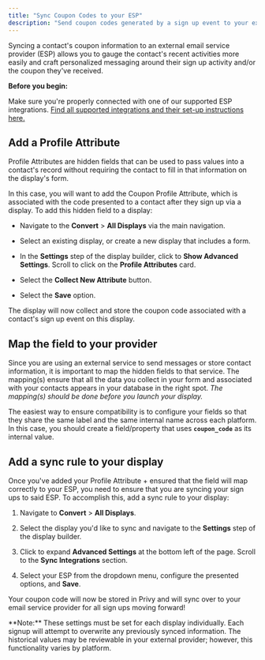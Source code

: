 ```yaml
---
title: "Sync Coupon Codes to your ESP"
description: "Send coupon codes generated by a sign up event to your external email provider."
---
```


Syncing a contact's coupon information to an external email service provider (ESP) allows you to gauge the contact's recent activities more easily and craft personalized messaging around their sign up activity and/or the coupon they've received. 

**Before you begin:**

<Icon icon="check" /> Make sure you're properly connected with one of our supported ESP integrations. [Find all supported integrations and their set-up instructions here.](https://privy.mintlify.app/docs/learn/integrations/overview-integrations)

## Add a Profile Attribute

Profile Attributes are hidden fields that can be used to pass values into a contact's record without requiring the contact to fill in that information on the display's form.

In this case, you will want to add the Coupon Profile Attribute, which is associated with the code presented to a contact after they sign up via a display. To add this hidden field to a display: 

* Navigate to the **Convert** > **All Displays** via the main navigation.  

* Select an existing display, or create a new display that includes a form. 

* In the **Settings** step of the display builder, click to **Show Advanced Settings**. Scroll to click on the **Profile Attributes** card. 

* Select the **Collect New Attribute** button.

* Select the **Save** option. 

The display will now collect and store the coupon code associated with a contact's sign up event on this display.

## Map the field to your provider

Since you are using an external service to send messages or store contact information, it is important to map the hidden fields to that service. The mapping(s) ensure that all the data you collect in your form and associated with your contacts appears in your database in the right spot. *The mapping(s) should be done before you launch your display.* 

The easiest way to ensure compatibility is to configure your fields so that they share the same label and the same internal name across each platform. In this case, you should create a field/property that uses **`coupon_code`** as its internal value.

## Add a sync rule to your display

Once you've added your Profile Attribute + ensured that the field will map correctly to your ESP, you need to ensure that you are syncing your sign ups to said ESP. To accomplish this, add a sync rule to your display:

1. Navigate to **Convert** > **All Displays**.

2. Select the display you'd like to sync and navigate to the **Settings** step of the display builder. 

3. Click to expand **Advanced Settings** at the bottom left of the page. Scroll to the **Sync Integrations** section.&#x20;

4. Select your ESP from the dropdown menu, configure the presented options, and **Save**.



Your coupon code will now be stored in Privy and will sync over to your email service provider for all sign ups moving forward!

<Warning>
  **Note:** These settings must be set for each display individually. Each signup will attempt to overwrite any previously synced information. The historical values may be reviewable in your external provider; however, this functionality varies by platform. 
</Warning>